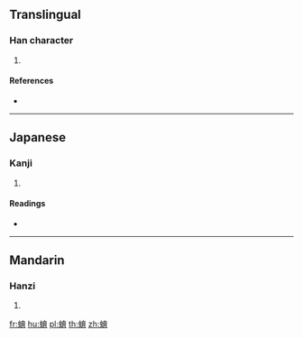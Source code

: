 {{character info/new}}
==Translingual==

===Han character===
{{Han char|rn=142|rad=虫|as=08|sn=14|four=|canj=LIYIB}}

# {{defn|Han|sort=虫08}}

====References====
* {{Han ref|kx=1086.040|dkj=33147|dj=1553.100|hdz=42865.140|uh=871F|ud=34591}}

----

==Japanese==

===Kanji===
{{ja-kanji|grade=|rs=虫08}}

# {{defn|lang=ja|sort=虫08}}

====Readings====
* {{ja-readings|on=[[いく]] (iku)|kun=|nanori=}}

----

==Mandarin==

===Hanzi===
{{cmn-hanzi|pin=[[yù]] ([[yu4]])|wg=yü<sup>4</sup>}}

# {{defn|lang=cmn|sort=虫08}}

[[fr:蜟]]
[[hu:蜟]]
[[pl:蜟]]
[[th:蜟]]
[[zh:蜟]]